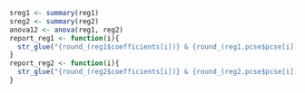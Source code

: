 ```r
sreg1 <- summary(reg1)
sreg2 <- summary(reg2)
anova12 <- anova(reg1, reg2)
report_reg1 <- function(i){
  str_glue("{round_(reg1$coefficients[i])} & {round_(reg1.pcse$pcse[i])} & {stars.pval(reg1.pcse$pval[i])}")
}
report_reg2 <- function(i){
  str_glue("{round_(reg2$coefficients[i])} & {round_(reg2.pcse$pcse[i])} & {stars.pval(reg2.pcse$pval[i])}")
}
```
\begin{table}[ht]
\centering
\begin{threeparttable}[ht]
\caption{OLS-Regression: Wahlbeteiligung}
\label{table:1}
\begin{tabular}{lrllrll}
\toprule
& \multicolumn{3}{c}{Modell 1} & \multicolumn{3}{c}{Modell 2}\\
& $\beta$ & PCSE & & $\beta$ & PCSE & \\
\midrule
(Achsenabschnitt) & `r report_reg1(1)` & `r report_reg2(1)`\\
\addlinespace
Wahlpflicht & `r report_reg1(2)` & `r report_reg2(2)`\\
Wahlzyklus & `r report_reg1(3)` & `r report_reg2(3)`\\
Nationale Wahlb. & `r report_reg1(4)` & `r report_reg2(4)`\\
Institutionssitz & `r report_reg1(5)` & `r report_reg2(5)`\\
Landw. Beschäft. & `r report_reg1(6)` & `r report_reg2(6)`\\
\addlinespace
Spitzenkandidat*in & & & & `r report_reg2(7)`\\
Euroskepsis & & & & `r report_reg2(8)`\\
\addlinespace
Jahr 1981 & `r report_reg1(7)` & `r report_reg2(9)`\\
Jahr 1984 & `r report_reg1(8)` & `r report_reg2(10)`\\
Jahr 1987 & `r report_reg1(9)` & `r report_reg2(11)`\\
Jahr 1989 & `r report_reg1(10)` & `r report_reg2(12)`\\
Jahr 1994 & `r report_reg1(11)` & `r report_reg2(13)`\\
Jahr 1995 & `r report_reg1(12)` & `r report_reg2(14)`\\
Jahr 1996 & `r report_reg1(13)` & `r report_reg2(15)`\\
Jahr 1999 & `r report_reg1(14)` & `r report_reg2(16)`\\
Jahr 2004 & `r report_reg1(15)` & `r report_reg2(17)`\\
Jahr 2007 & `r report_reg1(16)` & `r report_reg2(18)`\\
Jahr 2009 & `r report_reg1(17)` & `r report_reg2(19)`\\
Jahr 2013 & `r report_reg1(18)` & `r report_reg2(20)`\\
Jahr 2014 & `r report_reg1(19)` & `r report_reg2(21)`\\
Jahr 2019 & `r report_reg1(20)` & `r report_reg2(22)`\\
\midrule
$R^{2}$ &
\multicolumn{3}{c}{`r round_(sreg1$r.squared)`} & 
\multicolumn{3}{c}{`r round_(sreg2$r.squared)`}\\
Freiheitsgrade &
\multicolumn{3}{c}{`r sreg1$fstatistic[2]`/`r sreg1$fstatistic[3]`} &
\multicolumn{3}{c}{`r sreg2$fstatistic[2]`/`r sreg2$fstatistic[3]`}\\
$SQ_{Rest}$ &
\multicolumn{3}{c}{`r round_(anova12[1,2])`} &
\multicolumn{3}{c}{`r round_(anova12[2,2])`}\\
Vgl. $F$-Test & & & &
\multicolumn{3}{r}{$F =$ `r round_(anova12[2,5])`, $p =$ `r round_(anova12[2,6])`}\\
\bottomrule
\end{tabular}
\begin{tablenotes}
\item *** $p < 0,001$; **  $p < 0,01$; * $p < 0,05$; . $p < 0,1$
\end{tablenotes}
\end{threeparttable}
\end{table}
